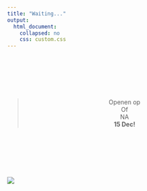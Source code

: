 ```yaml
---
title: "Waiting..."
output:
  html_document: 
    collapsed: no
    css: custom.css
---
```


<style type="text/css">
.title {
  display: none;
}

#getting-started img {
  margin-right: 10px;
}

 

</style>

<br><br><br><br><br>      

> <center>
Openen op  
Of  
NA  
**15 Dec!**  
</center>

<br><br><br><br><br>  



![](images/P1040160.JPG)
